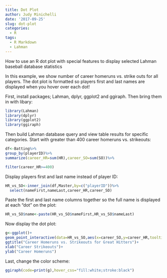 ```yaml
---
title: Dot Plot
author: Judy Minichelli
date: '2017-09-25'
slug: dot-plot
categories:
  - R
tags:
  - R Markdown
  - Lahman
---
```

How to use an R dot plot with special features to display selected Lahman baseball database statistics

In this example, we show number of career homeruns vs. strike outs for all players.  The dot plot is formatted so players first and last names are displayed when you hover over each dot!

First, install packages; Lahman, dplyr, ggplot2 and ggiraph.  Then  bring them in with libary: 

```r
library(Lahman)
library(dplyr)
library(ggplot2)
library(ggiraph)
```

Then build Lahman database query and view table results for specific categories.  Start with greater than 400 career homeruns vs. strikeouts:

```r
df<-Batting%>%
group_by(playerID)%>%
summarize(career_HR=sum(HR),career_SO=sum(SO))%>%

filter(career_HR>=400)
```

Display players first and last name instead of player ID:

```r
HR_vs_SO<-inner_join(df,Master,by=c("playerID"))%>%
  select(nameFirst,nameLast,career_HR,career_SO)
```

Paste the first and last name columns together so the full name is displayed at each "dot" on the plot:

```r
HR_vs_SO$name<-paste(HR_vs_SO$nameFirst,HR_vs_SO$nameLast)
```

Now display the dot plot:

```r
g<-ggplot()+
geom_point_interactive(data=HR_vs_SO,aes(x=career_SO,y=career_HR,tooltip=name,data_id=nameLast))+
ggtitle("Career Homeruns vs. Strikeouts for Great Hitters")+
xlab("Career Strikeouts")+
ylab("Career Homeruns")
```

Last, change the color scheme:

```r
ggiraph(code=print(g),hover_css="fill:white;stroke:black")
```


